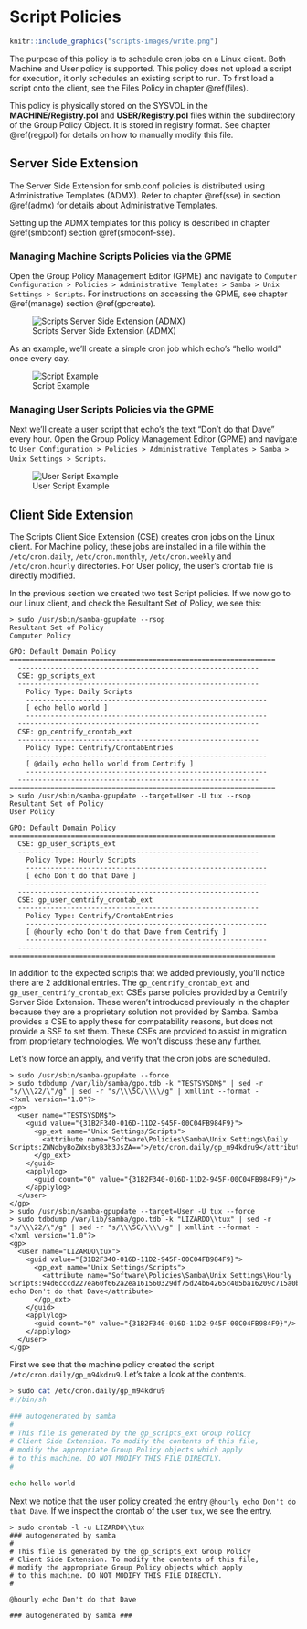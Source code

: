 # Script Policies {#scripts}

```r
knitr::include_graphics("scripts-images/write.png")
```

The purpose of this policy is to schedule cron jobs on a Linux client. Both Machine and User policy is supported. This policy does not upload a script for execution, it only schedules an existing script to run. To first load a script onto the client, see the Files Policy in chapter \@ref(files).

This policy is physically stored on the SYSVOL in the **MACHINE/Registry.pol** and **USER/Registry.pol** files within the subdirectory of the Group Policy Object. It is stored in registry format. See chapter \@ref(regpol) for details on how to manually modify this file.

## Server Side Extension

The Server Side Extension for smb.conf policies is distributed using Administrative Templates (ADMX). Refer to chapter \@ref(sse) in section \@ref(admx) for details about Administrative Templates.

Setting up the ADMX templates for this policy is described in chapter \@ref(smbconf) section \@ref(smbconf-sse).

### Managing Machine Scripts Policies via the GPME

Open the Group Policy Management Editor (GPME) and navigate to `Computer Configuration > Policies > Administrative Templates > Samba > Unix Settings > Scripts`. For instructions on accessing the GPME, see chapter \@ref(manage) section \@ref(gpcreate).

![Scripts Server Side Extension (ADMX)](scripts-images/scripts.png)

As an example, we'll create a simple cron job which echo's "hello world" once every day.

![Script Example](scripts-images/hello_world.png)

### Managing User Scripts Policies via the GPME

Next we'll create a user script that echo's the text "Don't do that Dave" every hour. Open the Group Policy Management Editor (GPME) and navigate to `User Configuration > Policies > Administrative Templates > Samba > Unix Settings > Scripts`.

![User Script Example](scripts-images/dave.png)

## Client Side Extension

The Scripts Client Side Extension (CSE) creates cron jobs on the Linux client. For Machine policy, these jobs are installed in a file within the `/etc/cron.daily`, `/etc/cron.monthly`, `/etc/cron.weekly` and `/etc/cron.hourly` directories. For User policy, the user's crontab file is directly modified.

In the previous section we created two test Script policies. If we now go to our Linux client, and check the Resultant Set of Policy, we see this:


```
> sudo /usr/sbin/samba-gpupdate --rsop
Resultant Set of Policy
Computer Policy

GPO: Default Domain Policy
=================================================================
  -----------------------------------------------------------
  CSE: gp_scripts_ext
  -----------------------------------------------------------
    Policy Type: Daily Scripts
    -----------------------------------------------------------
    [ echo hello world ]
    -----------------------------------------------------------
  -----------------------------------------------------------
  CSE: gp_centrify_crontab_ext
  -----------------------------------------------------------
    Policy Type: Centrify/CrontabEntries
    -----------------------------------------------------------
    [ @daily echo hello world from Centrify ]
    -----------------------------------------------------------
  -----------------------------------------------------------
=================================================================
> sudo /usr/sbin/samba-gpupdate --target=User -U tux --rsop
Resultant Set of Policy
User Policy

GPO: Default Domain Policy
=================================================================
  CSE: gp_user_scripts_ext
  -----------------------------------------------------------
    Policy Type: Hourly Scripts
    -----------------------------------------------------------
    [ echo Don't do that Dave ]
    -----------------------------------------------------------
  -----------------------------------------------------------
  CSE: gp_user_centrify_crontab_ext
  -----------------------------------------------------------
    Policy Type: Centrify/CrontabEntries
    -----------------------------------------------------------
    [ @hourly echo Don't do that Dave from Centrify ]
    -----------------------------------------------------------
  -----------------------------------------------------------
=================================================================
```

In addition to the expected scripts that we added previously, you'll notice there are 2 additional entries. The `gp_centrify_crontab_ext` and `gp_user_centrify_crontab_ext` CSEs parse policies provided by a Centrify Server Side Extension. These weren't introduced previously in the chapter because they are a proprietary solution not provided by Samba. Samba provides a CSE to apply these for compatability reasons, but does not provide a SSE to set them. These CSEs are provided to assist in migration from proprietary technologies. We won't discuss these any further.

Let's now force an apply, and verify that the cron jobs are scheduled.

```
> sudo /usr/sbin/samba-gpupdate --force
> sudo tdbdump /var/lib/samba/gpo.tdb -k "TESTSYSDM$" | sed -r "s/\\\22/\"/g" | sed -r "s/\\\5C/\\\\/g" | xmllint --format -
<?xml version="1.0"?>
<gp>
  <user name="TESTSYSDM$">
    <guid value="{31B2F340-016D-11D2-945F-00C04FB984F9}">
      <gp_ext name="Unix Settings/Scripts">
        <attribute name="Software\Policies\Samba\Unix Settings\Daily Scripts:ZWNobyBoZWxsbyB3b3JsZA==">/etc/cron.daily/gp_m94kdru9</attribute>
      </gp_ext>
    </guid>
    <applylog>
      <guid count="0" value="{31B2F340-016D-11D2-945F-00C04FB984F9}"/>
    </applylog>
  </user>
</gp>
> sudo /usr/sbin/samba-gpupdate --target=User -U tux --force
> sudo tdbdump /var/lib/samba/gpo.tdb -k "LIZARDO\\tux" | sed -r "s/\\\22/\"/g" | sed -r "s/\\\5C/\\\\/g" | xmllint --format -
<?xml version="1.0"?>
<gp>
  <user name="LIZARDO\tux">
    <guid value="{31B2F340-016D-11D2-945F-00C04FB984F9}">
      <gp_ext name="Unix Settings/Scripts">
        <attribute name="Software\Policies\Samba\Unix Settings\Hourly Scripts:94d6cccd227ea60f662a2ea161560329df75d24b64265c405ba16209c715a0bb274b39b07d2c825dc926341839067d90a80d5570b2c68607b16915fd806de415">@hourly echo Don't do that Dave</attribute>
      </gp_ext>
    </guid>
    <applylog>
      <guid count="0" value="{31B2F340-016D-11D2-945F-00C04FB984F9}"/>
    </applylog>
  </user>
</gp>
```

First we see that the machine policy created the script `/etc/cron.daily/gp_m94kdru9`. Let's take a look at the contents.

```bash
> sudo cat /etc/cron.daily/gp_m94kdru9
#!/bin/sh

### autogenerated by samba
#
# This file is generated by the gp_scripts_ext Group Policy
# Client Side Extension. To modify the contents of this file,
# modify the appropriate Group Policy objects which apply
# to this machine. DO NOT MODIFY THIS FILE DIRECTLY.
#

echo hello world
```

Next we notice that the user policy created the entry `@hourly echo Don't do that Dave`. If we inspect the crontab of the user `tux`, we see the entry.

```
> sudo crontab -l -u LIZARDO\\tux
### autogenerated by samba
#
# This file is generated by the gp_scripts_ext Group Policy
# Client Side Extension. To modify the contents of this file,
# modify the appropriate Group Policy objects which apply
# to this machine. DO NOT MODIFY THIS FILE DIRECTLY.
#

@hourly echo Don't do that Dave

### autogenerated by samba ###
```
